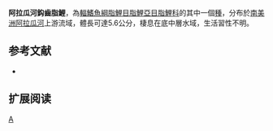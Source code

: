 {{Speciesbox 
| genus = Creagrutus
| species = molinus
| status = NE
| status_system = IUCN3.1
| authority =  [[Vari|Vari]] & [[Harold|Harold]], 2001
| synonyms = 
}}
'''阿拉瓜河鈎齒脂鯉'''，為[[輻鰭魚綱|輻鰭魚綱]][[脂鯉目|脂鯉目]][[脂鯉亞目|脂鯉亞目]][[脂鯉科|脂鯉科]]的其中一個[[種|種]]，分布於[[南美洲|南美洲]][[阿拉瓜河|阿拉瓜河]]上游流域，體長可達5.6公分，棲息在底中層水域，生活習性不明。

==参考文献==
{{refbegin}}
*{{FishBase_species|genus=Creagrutus|species=molinus|year=2014|month=1}}
{{refend}}

== 扩展阅读 ==
{{refbegin}}
{{wikispecies-inline|Creagrutus molinus|阿拉瓜河鈎齒脂鯉}}
{{refend}}
{{Taxonbar|from=Q6417388}}

[[Category:鈎齒脂鯉屬|A]]


{{魚類小作品}}